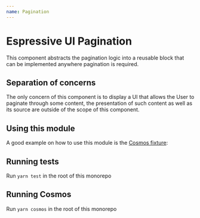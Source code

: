 ```yaml
---
name: Pagination
---
```




# Espressive UI Pagination
This component abstracts the pagination logic into a reusable block that can be implemented anywhere pagination is required.

## Separation of concerns
The only concern of this component is to display a UI that allows the User to paginate through some content, the presentation of such content as well as its source are outside of the scope of this component.

## Using this module
A good example on how to use this module is the [Cosmos fixture](src/Pagination.fixture.js):

## Running tests
Run `yarn test` in the root of this monorepo

## Running Cosmos
Run `yarn cosmos` in the root of this monorepo

<Props of={Pagination} />

<Playground>
  <Pagination
    currentPage={1}
    entityNamePlural={'Employees'}
    entityNameSingular={'Employee'}
    isLoading={false}
    itemsPerPageLimit={10}
    recordCount={100}
  >
    <CustomList data={fixtureData} />
  </Pagination>
</Playground>
